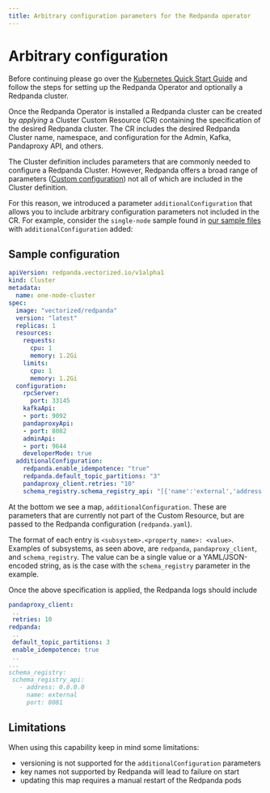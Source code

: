 ```yaml
---
title: Arbitrary configuration parameters for the Redpanda operator
---
```

# Arbitrary configuration

Before continuing please go over the [Kubernetes Quick Start Guide](/docs/getting-started/quick-start-kubernetes) and follow the steps for setting up the Redpanda Operator and optionally a Redpanda cluster.

Once the Redpanda Operator is installed a Redpanda cluster can be created by *applying* a Cluster Custom Resource (CR) containing the specification of the desired Redpanda cluster. The CR includes the desired Redpanda Cluster name, namespace, and configuration for the Admin, Kafka, Pandaproxy API, and others.

The Cluster definition includes parameters that are commonly needed to configure a Redpanda
Cluster. However, Redpanda offers a broad range of parameters ([Custom configuration](/docs/deploy-self-hosted/configuration)) not all of which are included in the Cluster definition.

For this reason, we introduced a parameter `additionalConfiguration` that allows you to include
arbitrary configuration parameters not included in the CR. For example, consider the `single-node` sample found in [our sample files](https://github.com/redpanda-data/redpanda/tree/dev/src/go/k8s/config/samples) with `additionalConfiguration` added: 

## Sample configuration

```yaml
apiVersion: redpanda.vectorized.io/v1alpha1
kind: Cluster
metadata:
  name: one-node-cluster
spec:
  image: "vectorized/redpanda"
  version: "latest"
  replicas: 1
  resources:
    requests:
      cpu: 1
      memory: 1.2Gi
    limits:
      cpu: 1
      memory: 1.2Gi
  configuration:
    rpcServer:
      port: 33145
    kafkaApi:
    - port: 9092
    pandaproxyApi:
    - port: 8082
    adminApi:
    - port: 9644
    developerMode: true
  additionalConfiguration:
    redpanda.enable_idempotence: "true"
    redpanda.default_topic_partitions: "3"
    pandaproxy_client.retries: "10"
    schema_registry.schema_registry_api: "[{'name':'external','address':'0.0.0.0','port':8081}]"
```

 At the bottom we see a map, `additionalConfiguration`. These are parameters that are currently not part of the Custom Resource, but are passed to the Redpanda configuration (`redpanda.yaml`).

 The format of each entry is `<subsystem>.<property_name>: <value>`. Examples of subsystems, as seen above, are `redpanda`, `pandaproxy_client`, and `schema_registry`. The value can be a single value or a YAML/JSON-encoded string, as is the case with the `schema_registry` parameter in the example.

 Once the above specification is applied, the Redpanda logs should include

 ```yaml
 pandaproxy_client:
  ..
  retries: 10
redpanda:
  ..
  default_topic_partitions: 3
  enable_idempotence: true
  ..
...
schema_registry:
  schema_registry_api:
    - address: 0.0.0.0
      name: external
      port: 8081
```

## Limitations

 When using this capability keep in mind some limitations:
 - versioning is not supported for the `additionalConfiguration` parameters
 - key names not supported by Redpanda will lead to failure on start
 - updating this map requires a manual restart of the Redpanda pods 
